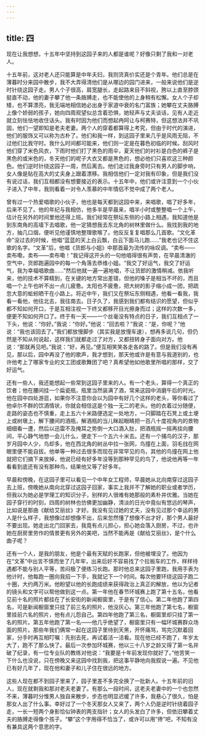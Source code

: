 ```yaml
---
---
---
```

title: 四
---




现在让我想想，十五年中坚持到这园子来的人都是谁呢？好像只剩了我和一对老人。

十五年前，这对老人还只能算是中年夫妇，我则货真价实还是个青年。他们总是在薄暮时分来园中散步，我不大弄得清他们是从哪边的园门进来，一般来说他们是逆时针绕这园子走。男人个子很高，肩宽腿长，走起路来目不斜视，胯以上直至脖颈挺直不动，他的妻子攀了他一条胳膊走，也不能使他的上身稍有松懈。女人个子却矮，也不算漂亮，我无端地相信她必出身于家道中衰的名门富族；她攀在丈夫胳膊上像个娇弱的孩子，她向四周观望似总含着恐惧，她轻声与丈夫谈话，见有人走近就立刻怯怯地收住话头。我有时因为他们而想起冉阿让与柯赛特，但这想法并不巩固，他们一望即知是老夫老妻。两个人的穿着都算得上考究，但由于时代的演进，他们的服饰又可以称为古朴了。他们和我一样，到这园子里来几乎是风雨无阻，不过他们比我守时。我什么时间都可能来，他们则一定是在暮色初临的时候。刮风时他们穿了米色风衣，下雨时他们打了黑色的雨伞，夏天他们的衬衫是白色的裤子是黑色的或米色的，冬天他们的呢子大衣又都是黑色的，想必他们只喜欢这三种颜色。他们逆时针绕这园子一周，然后离去。他们走过我身旁时只有男人的脚步响，女人像是贴在高大的丈夫身上跟着漂移。我相信他们一定对我有印象，但是我们没有说过话，我们互相都没有想要接近的表示。十五年中，他们或许注意到一个小伙子进入了中年，我则看着一对令人羡慕的中年情侣不觉中成了两个老人。

曾有过一个热爱唱歌的小伙子，他也是每天都到这园中来，来唱歌，唱了好多年，后来不见了。他的年纪与我相仿，他多半是早晨来，唱半小时或整整唱一个上午，估计在另外的时间里他还得上班。我们经常在祭坛东侧的小路上相遇，我知道他是到东南角的高墙下去唱歌，他一定猜想我去东北角的树林里做什么。我找到我的地方，抽几口烟，便听见他谨慎地整理歌喉了。他反反复复唱那么几首歌。“文化革命”没过去的时候，他唱“蓝蓝的天上白云飘，白云下面马儿跑……”我老也记不住这歌的名字。“文革”后，他唱《货郎与小姐》中那首最为流传的咏叹调。“卖布——卖布嘞，卖布——卖布嘞！”我记得这开头的一句他唱得很有声势，在早晨清澈的空气中，货郎跑遍园中的每一个角落去恭维小姐。“我交了好运气，我交了好运气，我为幸福唱歌曲……”然后他就一遍一遍地唱，不让货郎的激情稍减。依我听来，他的技术不算精到，在关键的地方常出差错，但他的嗓子是相当不坏的，而且唱一个上午也听不出一点儿疲惫。太阳也不疲惫，把大树的影子缩小成一团，把疏忽大意的蚯蚓晒干在小路上。将近中午，我们又在祭坛东侧相遇，他看一看我，我看一看他，他往北去，我往南去。日子久了，我感到我们都有结识的愿望，但似乎都不知如何开口，于是互相注视一下终又都移开目光擦身而过；这样的次数一多，便更不知如何开口了。终于有一天——一个丝毫没有特点的日子，我们互相点了一下头，他说：“你好。”我说：“你好。”他说：“回去啦？”我说：“是，你呢？”他说：“我也该回去了。”我们都放慢脚步（其实我是放慢车速），想再多说几句，但仍然是不知从何说起，这样我们就都走过了对方，又都扭转身子面向对方。他说：“那就再见吧。”我说：“好，再见。”便互相笑笑各走各的路了。但是我们没有再见，那以后，园中再没了他的歌声，我才想到，那天他或许是有意与我道别的，也许他考上了哪家专业的文工团或歌舞团了吧？真希望他如他歌里所唱的那样，交了好运气。

还有一些人，我还能想起一些常到这园子里来的人。有一个老头，算得一个真正的饮者；他在腰间挂一个扁瓷瓶，瓶里当然装满了酒，常来这园中消磨午后的时光。他在园中四处游逛，如果你不注意你会以为园中有好几个这样的老头，等你看过了他卓尔不群的饮酒情状，你就会相信这是个独一无二的老头。他的衣着过分随便，走路的姿态也不慎重，走上五六十米路便选定一处地方，一只脚踏在石凳上或土埂上或树墩上，解下腰间的酒瓶，解酒瓶的当儿眯起眼睛把一百八十度视角内的景物细细看一遭，然后以迅雷不及掩耳之势倒一大口酒入肚，把酒瓶摇一摇再挂向腰间，平心静气地想一会儿什么，便走下一个五六十米去。还有一个捕鸟的汉子，那岁月园中人少，鸟却多，他在西北角的树丛中拉一张网，鸟撞在上面，羽毛戗在网眼里便不能自拔。他单等一种过去很多而现在非常罕见的鸟，其他的鸟撞在网上他就把它们摘下来放掉，他说已经有好多年没等到那种罕见的鸟了，他说他再等一年看看到底还有没有那种鸟，结果他又等了好多年。

早晨和傍晚，在这园子里可以看见一个中年女工程师，早晨她从北向南穿过这园子去上班，傍晚她从南向北穿过这园子回家，事实上我并不了解她的职业或者学历，但我以为她必是学理工的知识分子，别样的人很难有她那般的素朴并优雅。当她在园子穿行的时刻，四周的树林也仿佛更加幽静，清淡的日光中竟似有悠远的琴声，比如说是那曲《献给艾丽丝》才好。我没有见过她的丈夫，没有见过那个幸运的男人是什么样子，我想像过却想像不出，后来忽然懂了想像不出才好，那个男人最好不要出现。她走出北门回家去，我竟有点儿担心，担心她会落入厨房，不过，也许她在厨房里劳作的情景更有另外的美吧，当然不能再是《献给艾丽丝》，是个什么曲子呢？

还有一个人，是我的朋友，他是个最有天赋的长跑家，但他被埋没了。他因为在“文革”中出言不慎而坐了几年牢，出来后好不容易找了个拉板车的工作，样样待遇都不能与别人平等，苦闷极了便练习长跑。那时他总来这园子里跑，我用手表为他计时，他每跑一圈向我招一下手，我就记下一个时间。每次他要环绕这园子跑二十圈，大约两万米。他盼望以他的长跑成绩来获得政治上真正的解放，他以为记者的镜头和文字可以帮他做到这一点。第一年他在春节环城赛上跑了第十五名，他看见前十名的照片都挂在了长安街的新闻橱窗里，于是有了信心。第二年他跑了第四名，可是新闻橱窗里只挂了前三名的照片，他没灰心。第三年他跑了第七名，橱窗里挂前六名的照片，他有点儿怨自己。第四年他跑了第三名，橱窗里却只挂了第一名的照片。第五年他跑了第一名——他几乎绝望了，橱窗里只有一幅环城赛群众场面的照片。那些年我们俩常一起在这园子里待到天黑，开怀痛骂，骂完沉默着回家，分手时再互相叮嘱：先别去死，再试着活一活看。现在他已经不跑了，年岁太大了，跑不了那么快了。最后一次参加环城赛，他以三十八岁之龄又得了第一名并破了纪录，有一位专业队的教练对他说：“我要是十年前发现你就好了。”他苦笑一下什么也没说，只在傍晚又来这园中找到我，把这事平静地向我叙说一遍。不见他已有好几年了，现在他和妻子和儿子住在很远的地方。

这些人现在都不到园子里来了，园子里差不多完全换了一批新人。十五年前的旧人，现在就剩我和那对老夫老妻了。有那么一段时间，这老夫老妻中的一个也忽然不来，薄暮时分惟男人独自来散步，步态也明显迟缓了许多，我悬心了很久，怕是那女人出了什么事。幸好过了一个冬天那女人又来了，两个人仍是逆时针绕着园子走，一长一短两个身影恰似钟表的两支指针；女人的头发白了许多，但依旧攀着丈夫的胳膊走得像个孩子。“攀”这个字用得不恰当了，或许可以用“搀”吧，不知有没有兼具这两个意思的字。
